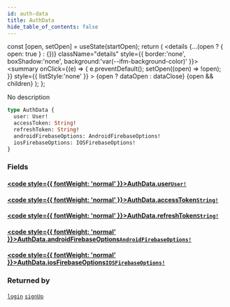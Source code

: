 ```yaml
---
id: auth-data
title: AuthData
hide_table_of_contents: false
---
```







  const [open, setOpen] = useState(startOpen);
  return (
    <details {...(open ? { open: true } : {})} className="details" style={{ border:'none', boxShadow:'none', background:'var(--ifm-background-color)' }}>
      <summary
        onClick={(e) => {
          e.preventDefault();
          setOpen((open) => !open);
        }}
        style={{ listStyle:'none' }}
      >
      {open ? dataOpen : dataClose}
      </summary>
      {open && children}
    </details>
  );
};




No description


```graphql
type AuthData {
  user: User!
  accessToken: String!
  refreshToken: String!
  androidFirebaseOptions: AndroidFirebaseOptions!
  iosFirebaseOptions: IOSFirebaseOptions!
}
```


### Fields

#### [<code style={{ fontWeight: 'normal' }}>AuthData.<b>user</b></code>](#)<Bullet />[`User!`](/schema/objects/user) <Badge class="secondary" text="non-null"/> <Badge class="secondary" text="object"/>
> 
> 

#### [<code style={{ fontWeight: 'normal' }}>AuthData.<b>accessToken</b></code>](#)<Bullet />[`String!`](/schema/scalars/string) <Badge class="secondary" text="non-null"/> <Badge class="secondary" text="scalar"/>
> 
> 

#### [<code style={{ fontWeight: 'normal' }}>AuthData.<b>refreshToken</b></code>](#)<Bullet />[`String!`](/schema/scalars/string) <Badge class="secondary" text="non-null"/> <Badge class="secondary" text="scalar"/>
> 
> 

#### [<code style={{ fontWeight: 'normal' }}>AuthData.<b>androidFirebaseOptions</b></code>](#)<Bullet />[`AndroidFirebaseOptions!`](/schema/objects/android-firebase-options) <Badge class="secondary" text="non-null"/> <Badge class="secondary" text="object"/>
> 
> 

#### [<code style={{ fontWeight: 'normal' }}>AuthData.<b>iosFirebaseOptions</b></code>](#)<Bullet />[`IOSFirebaseOptions!`](/schema/objects/iosfirebase-options) <Badge class="secondary" text="non-null"/> <Badge class="secondary" text="object"/>
> 
> 



### Returned by

[`login`](/schema/mutations/login)  <Badge class="secondary" text="mutation"/><Bullet />[`signUp`](/schema/mutations/sign-up)  <Badge class="secondary" text="mutation"/>

